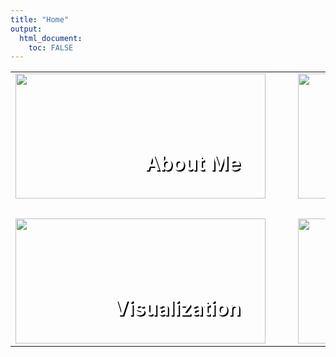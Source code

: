 ```yaml
---
title: "Home"
output: 
  html_document:
    toc: FALSE
---
```

<table align="center" width="75%" height="50%" cellpadding="15">
  <tbody>
    <tr>
      <td><span style="position:relative"><a href="aboutme.html"><img height="200px" width="400px" src="hunter-harritt-Ype9sdOPdYc-unsplash.jpg"><div style="position:absolute;bottom: 20px;right: 20px;color:white;padding-left: 20px;padding-right:20px;text-decoration:none;text-shadow: 2px 2px 0px #000000;"><h1>About Me</h1></div></a></span></td>
      <td width="15px">&nbsp;<td>
	  <td><span style="position:relative"><a href="rcoding.html"><img height="200px" width="400px" src="markus-spiske-iar-afB0QQw-unsplash.jpg"><div style="position:absolute;bottom: 20px;right: 20px;color:white;padding-left: 20px;padding-right:20px;text-decoration:none;text-shadow: 2px 2px 0px #000000;"><h1>R Coding</h1></div></a></span></td>
    </tr>
    <tr>
      <td height="15px">&nbsp;</td>
      <td height="15px">&nbsp;</td>
      </td>
    </tr>
    <tr>
     <td><span style="position:relative"><a href="visualization.html"><img height="200px" width="400px" src="pietro-jeng-n6B49lTx7NM-unsplash.jpg"><div style="position:absolute;bottom: 20px;right: 20px;color:white;padding-left: 20px;padding-right:20px;text-decoration:none;text-shadow: 2px 2px 0px #000000;"><h1>Visualization</h1></div></a></span></td>
     <td width="15px">&nbsp;<td>
	 <td><span style="position:relative"><a href="tidytuesday.html"><img height="200px" width="400px" src="joshua-sortino-LqKhnDzSF-8-unsplash.jpg"><div style="position:absolute;bottom: 20px;right: 20px;color:white;padding-left: 20px;padding-right:20px;text-decoration:none;text-shadow: 2px 2px 0px #000000;"><h1>Tidy Tuesday</h1></div></a></span></td>
    </tr>
  </tbody>
</table>

